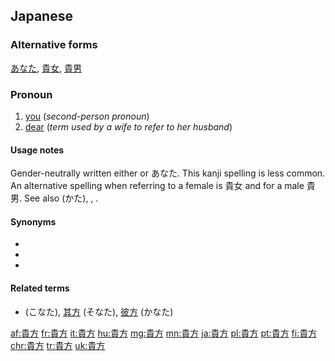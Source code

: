 ==Japanese==
{{ja-kanjitab|貴|方}}

===Alternative forms===
[[あなた]], [[貴女]], [[貴男]]

===Pronoun===
{{ja-pos|pronoun|あなた}}

# [[you]] (''second-person pronoun'')
# [[dear]] (''term used by a wife to refer to her husband'')

====Usage notes====
Gender-neutrally written either {{ja-l|貴方}} or あなた. This kanji spelling is less common. An alternative spelling when referring to a female is 貴女 and for a male 貴男. See also {{ja-l|方}} (かた), {{ja-l|男}}, {{ja-l|女}}.

====Synonyms====
* {{l|ja|君}}
* {{l|ja|あんた}}
* {{l|ja|お前}}

====Related terms====
* {{l|ja|此方}} (こなた), [[其方]] (そなた), [[彼方]] (かなた)

[[af:貴方]]
[[fr:貴方]]
[[it:貴方]]
[[hu:貴方]]
[[mg:貴方]]
[[mn:貴方]]
[[ja:貴方]]
[[pl:貴方]]
[[pt:貴方]]
[[fi:貴方]]
[[chr:貴方]]
[[tr:貴方]]
[[uk:貴方]]